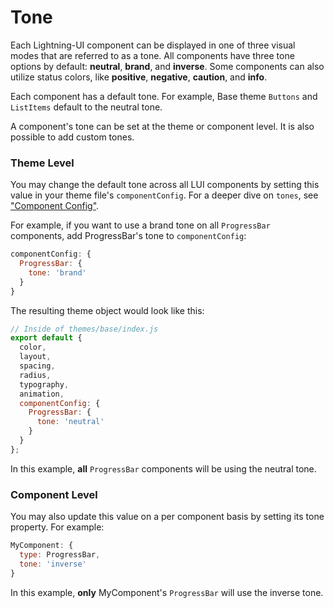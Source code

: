 ﻿<!--
  Copyright 2023 Comcast Cable Communications Management, LLC

  Licensed under the Apache License, Version 2.0 (the "License");
  you may not use this file except in compliance with the License.
  You may obtain a copy of the License at

  http://www.apache.org/licenses/LICENSE-2.0

  Unless required by applicable law or agreed to in writing, software
  distributed under the License is distributed on an "AS IS" BASIS,
  WITHOUT WARRANTIES OR CONDITIONS OF ANY KIND, either express or implied.
  See the License for the specific language governing permissions and
  limitations under the License.

  SPDX-License-Identifier: Apache-2.0
-->



<Meta title="Docs / Theming / Tones" />

# Tone
Each Lightning-UI component can be displayed in one of three visual modes that are referred to as a tone. All components have three tone options by default: **neutral**, **brand**, and **inverse**.
Some components can also utilize status colors, like **positive**, **negative**, **caution**, and **info**.

Each component has a default tone. For example, Base theme `Buttons` and `ListItems` default to the neutral tone.

A component's tone can be set at the theme or component level. It is also possible to add custom tones.

### Theme Level
You may change the default tone across all LUI components by setting this value in your theme file's `componentConfig`. For a deeper dive on `tones`, see ["Component Config"](../?path=/docs/docs-theming-component-config--page).

For example, if you want to use a brand tone on all `ProgressBar` components, add ProgressBar's tone to `componentConfig`:

```js
componentConfig: {
  ProgressBar: {
    tone: 'brand'
  }
}
```

The resulting theme object would look like this:

```js
// Inside of themes/base/index.js
export default {
  color,
  layout,
  spacing,
  radius,
  typography,
  animation,
  componentConfig: {
    ProgressBar: {
      tone: 'neutral'
    }
  }
};
```

In this example, **all** `ProgressBar` components will be using the neutral tone.

### Component Level

You may also update this value on a per component basis by setting its tone property. For example:

```js
MyComponent: {
  type: ProgressBar,
  tone: 'inverse'
}
```
In this example, **only** MyComponent's `ProgressBar` will use the inverse tone.

